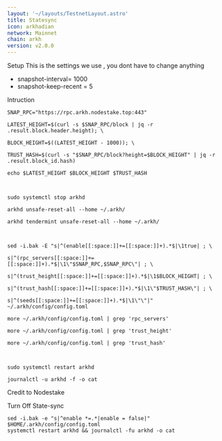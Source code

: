 ```yaml
---
layout: '~/layouts/TestnetLayout.astro'
title: Statesync
icon: arkhadian
network: Mainnet
chain: arkh
version: v2.0.0 
---
```


 Setup
This is the settings we use , you dont have to change anything

- snapshot-interval= 1000
- snapshot-keep-recent = 5

 Intruction

```
SNAP_RPC="https://rpc.arkh.nodestake.top:443"

LATEST_HEIGHT=$(curl -s $SNAP_RPC/block | jq -r .result.block.header.height); \

BLOCK_HEIGHT=$((LATEST_HEIGHT - 1000)); \

TRUST_HASH=$(curl -s "$SNAP_RPC/block?height=$BLOCK_HEIGHT" | jq -r .result.block_id.hash)

echo $LATEST_HEIGHT $BLOCK_HEIGHT $TRUST_HASH

 

sudo systemctl stop arkhd

arkhd unsafe-reset-all --home ~/.arkh/

arkhd tendermint unsafe-reset-all --home ~/.arkh/

 

sed -i.bak -E "s|^(enable[[:space:]]+=[[:space:]]+).*$|\1true| ; \

s|^(rpc_servers[[:space:]]+=[[:space:]]+).*$|\1\"$SNAP_RPC,$SNAP_RPC\"| ; \

s|^(trust_height[[:space:]]+=[[:space:]]+).*$|\1$BLOCK_HEIGHT| ; \

s|^(trust_hash[[:space:]]+=[[:space:]]+).*$|\1\"$TRUST_HASH\"| ; \

s|^(seeds[[:space:]]+=[[:space:]]+).*$|\1\"\"|" ~/.arkh/config/config.toml

more ~/.arkh/config/config.toml | grep 'rpc_servers'

more ~/.arkh/config/config.toml | grep 'trust_height'

more ~/.arkh/config/config.toml | grep 'trust_hash'

 

sudo systemctl restart arkhd

journalctl -u arkhd -f -o cat
```
Credit to Nodestake

 Turn Off State-sync
```
sed -i.bak -e "s|^enable *=.*|enable = false|" $HOME/.arkh/config/config.toml
systemctl restart arkhd && journalctl -fu arkhd -o cat
```